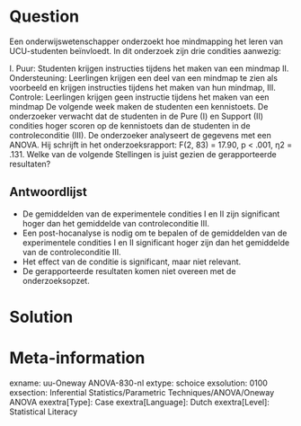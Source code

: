 Question
========
Een onderwijswetenschapper onderzoekt hoe mindmapping het leren van UCU-studenten beïnvloedt. In dit onderzoek zijn drie condities aanwezig:

I. Puur: Studenten krijgen instructies tijdens het maken van een mindmap II. Ondersteuning: Leerlingen krijgen een deel van een mindmap te zien als voorbeeld en krijgen instructies tijdens het maken van hun mindmap, III. Controle: Leerlingen krijgen geen instructie tijdens het maken van een mindmap De volgende week maken de studenten een kennistoets. De onderzoeker verwacht dat de studenten in de Pure (I) en Support (II) condities hoger scoren op de kennistoets dan de studenten in de controleconditie (III). De onderzoeker analyseert de gegevens met een ANOVA. Hij schrijft in het onderzoeksrapport: F(2, 83) = 17.90, p < .001, η2 = .131. Welke van de volgende Stellingen is juist gezien de gerapporteerde resultaten?

  
Antwoordlijst
----------
* De gemiddelden van de experimentele condities I en II zijn significant hoger dan het gemiddelde van controleconditie III.
* Een post-hocanalyse is nodig om te bepalen of de gemiddelden van de experimentele condities I en II significant hoger zijn dan het gemiddelde van de controleconditie III.
* Het effect van de conditie is significant, maar niet relevant.
* De gerapporteerde resultaten komen niet overeen met de onderzoeksopzet. 

Solution
========

Meta-information
================
exname: uu-Oneway ANOVA-830-nl
extype: schoice
exsolution: 0100
exsection: Inferential Statistics/Parametric Techniques/ANOVA/Oneway ANOVA
exextra[Type]: Case
exextra[Language]: Dutch
exextra[Level]: Statistical Literacy
